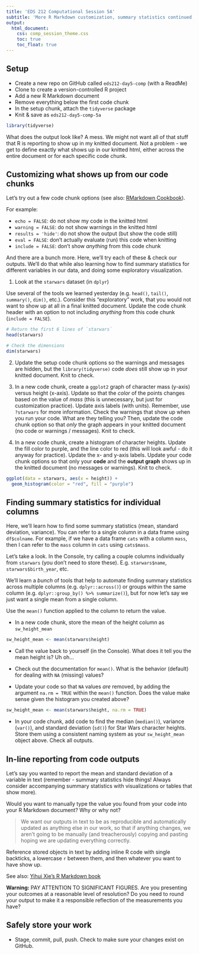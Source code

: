 ```yaml
---
title: 'EDS 212 Computational Session 5A'
subtitle: 'More R Markdown customization, summary statistics continued, in-line reporting'
output: 
  html_document:
    css: comp_session_theme.css
    toc: true
    toc_float: true
---
```


## Setup

- Create a new repo on GitHub called `eds212-day5-comp` (with a ReadMe)
- Clone to create a version-controlled R project
- Add a new R Markdown document
- Remove everything below the first code chunk
- In the setup chunk, attach the `tidyverse` package
- Knit & save as `eds212-day5-comp-5a`

```r
library(tidyverse)
```

What does the output look like? A mess. We might not want all of that stuff that R is reporting to show up in my knitted document. Not a problem - we get to define exactly what shows up in our knitted html, either across the entire document or for each specific code chunk. 

## Customizing what shows up from our code chunks

Let's try out a few code chunk options (see also: [RMarkdown Cookbook](https://bookdown.org/yihui/rmarkdown-cookbook/chunk-options.html)). 

For example: 

- `echo = FALSE`: do not show my code in the knitted html
- `warning = FALSE`: do not show warnings in the knitted html
- `results = 'hide'`: do not show the output (but show the code still)
- `eval = FALSE`: don't actually evaluate (run) this code when knitting
- `include = FALSE`: don't show *anything* from this code chunk

And there are a bunch more. Here, we'll try each of these & check our outputs. We'll do that while also learning how to find summary statistics for different variables in our data, and doing some exploratory visualization. 

1. Look at the `starwars` dataset (in `dplyr`)

Use several of the tools we learned yesterday (e.g. `head()`, `tail()`, `summary()`, `dim()`, etc.). Consider this "exploratory" work, that you would not want to show up at all in a final knitted document. Update the code chunk header with an option to not including *anything* from this code chunk (`include = FALSE`).

```r
# Return the first 6 lines of `starwars`
head(starwars)

# Check the dimensions
dim(starwars)
```

2. Update the setup code chunk options so the warnings and messages are hidden, but the `library(tidyverse)` code *does* still show up in your knitted document. Knit to check. 

3. In a new code chunk, create a `ggplot2` graph of character mass (y-axis) versus height (x-axis). Update so that the *color* of the points changes based on the value of *mass* (this is unnecessary, but just for customization practice). Update axis labels (with units). Remember, use `?starwars` for more information. Check the warnings that show up when you run your code. What are they telling you? Then, update the code chunk option so that *only* the graph appears in your knitted document (no code or warnings / messages). Knit to check. 

4. In a new code chunk, create a histogram of character heights. Update the fill color to purple, and the line color to red (this will look awful - do it anyway for practice). Update the x- and y-axis labels. Update your code chunk options so that only your **code** and the **output graph** shows up in the knitted document (no messages or warnings). Knit to check. 

```r
ggplot(data = starwars, aes(x = height)) +
  geom_histogram(color = "red", fill = "purple")
```


## Finding summary statistics for individual columns

Here, we'll learn how to find some summary statistics (mean, standard deviation, variance). You can refer to a single column in a data frame using `df$colname`. For example, if we have a data frame `cats` with a column `mass`, then I can refer to the `mass` column in `cats` using `cats$mass`. 

Let's take a look. In the Console, try calling a couple columns individually from `starwars` (you don't need to store these). E.g. `starwars$name`, `starwars$birth_year`, etc. 

We'll learn a *bunch* of tools that help to automate finding summary statistics across multiple columns (e.g. `dplyr::across()`) or groups within the same column (e.g. `dplyr::group_by() %>% summarize()`), but for now let's say we just want a single mean from a single column. 

Use the `mean()` function applied to the column to return the value. 

- In a new code chunk, store the mean of the height column as `sw_height_mean`

```r
sw_height_mean <- mean(starwars$height)
```

- Call the value back to yourself (in the Console). What does it tell you the mean height is? Uh oh...

- Check out the documentation for `mean()`. What is the behavior (default) for dealing with `NA` (missing) values?

- Update your code so that `NA` values *are* removed, by adding the argument `na.rm = TRUE` within the `mean()` function. Does the value make sense given the histogram you created above? 

```r
sw_height_mean <- mean(starwars$height, na.rm = TRUE)
```

- In your code chunk, add code to find the median (`median()`), variance (`var()`), and standard deviation (`sd()`) for Star Wars character heights. Store them using a consistent naming system as your `sw_height_mean` object above. Check all outputs. 

## In-line reporting from code outputs

Let's say you wanted to report the mean and standard deviation of a variable in text (remember - summary statistics hide things! Always consider accompanying summary statistics with visualizations or tables that show more). 

Would you want to manually type the value you found from your code into your R Markdown document? Why or why not? 

> We want our outputs in text to be as reproducible and automatically updated as anything else in our work, so that if anything changes, we aren't going to be manually (and treacherously) copying and pasting hoping we are updating everything correctly. 
      
Reference stored objects in text by adding inline R code with single backticks, a lowercase `r` between them, and then whatever you want to have show up. 

See also: [Yihui Xie's R Markdown book](https://bookdown.org/yihui/rmarkdown/r-code.html)

**Warning:** PAY ATTENTION TO SIGNIFICANT FIGURES. Are you presenting your outcomes at a reasonable level of resolution? Do you need to round your output to make it a responsible reflection of the measurements you have? 

## Safely store your work

- Stage, commit, pull, push. Check to make sure your changes exist on GitHub. 


